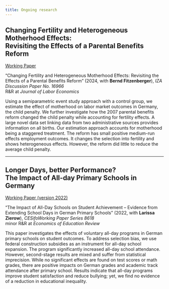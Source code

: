 ```yaml
---
title: Ongoing research
---
```


## Changing Fertility and Heterogeneous Motherhood Effects: <br> Revisiting the Effects of a Parental Benefits Reform 



<a href="https://www.iza.org/publications/dp/16966/changing-fertility-and-heterogeneous-motherhood-effects-revisiting-the-effects-of-a-parental-benefits-reform" target="_blank"> Working Paper</a> 

“Changing Fertility and Heterogeneous Motherhood Effects: Revisiting the Effects of a Parental Benefits Reform” (2024, with __Bernd Fitzenberger__), _IZA Discussion Paper No. 16966_ <br>
R&R at _Journal of Labor Economics_

Using a semiparametric event study approach with a control group, we estimate the effect of motherhood on labor market outcomes in Germany, the child penalty. We further investigate how the 2007 parental benefits reform changed the child penalty while accounting for fertility effects. A large novel data set linking data from two administrative sources provides information on all births. Our estimation approach accounts for motherhood being a staggered treatment. The reform has small positive medium-run effects employment outcomes. It changes the selection into fertility and shows heterogeneous effects. However, the reform did little to reduce the average child penalty.

----

## Longer Days, better Performance? <br> The Impact of All-day Primary Schools in Germany



<a href="https://www.cesifo.org/de/publikationen/2020/working-paper/impact-all-day-schools-student-achievement-evidence-extending"> Working Paper (version 2022) </a> 

“The Impact of All-Day Schools on Student Achievement – Evidence from Extending School Days in German Primary Schools” (2022, with __Larissa Zierow__), _CESifoWorking Paper Series 8618_ <br>
minor R&R at _Economics of Education Review_

This paper investigates the effects of voluntary all-day programs in German primary schools on student outcomes. To address selection bias, we use federal construction subsidies as an instrument for all-day school expansion. The program significantly increased all-day school attendance. However, second-stage results are mixed and suffer from statistical imprecision. While no significant effects are found on test scores or math grades, there are positive impacts on German grades and academic track attendance after primary school. Results indicate that all-day programs improve student satisfaction and reduce bullying; yet, we find no evidence of a reduction in educational inequality.


